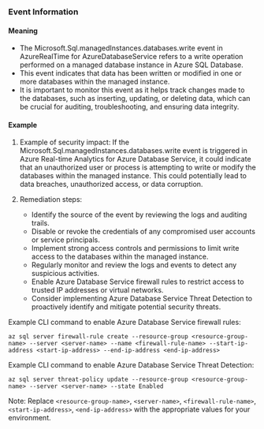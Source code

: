 
### Event Information

#### Meaning

- The Microsoft.Sql.managedInstances.databases.write event in AzureRealTime for AzureDatabaseService refers to a write operation performed on a managed database instance in Azure SQL Database.
- This event indicates that data has been written or modified in one or more databases within the managed instance.
- It is important to monitor this event as it helps track changes made to the databases, such as inserting, updating, or deleting data, which can be crucial for auditing, troubleshooting, and ensuring data integrity.

#### Example

1. Example of security impact: If the Microsoft.Sql.managedInstances.databases.write event is triggered in Azure Real-time Analytics for Azure Database Service, it could indicate that an unauthorized user or process is attempting to write or modify the databases within the managed instance. This could potentially lead to data breaches, unauthorized access, or data corruption.

2. Remediation steps:
   - Identify the source of the event by reviewing the logs and auditing trails.
   - Disable or revoke the credentials of any compromised user accounts or service principals.
   - Implement strong access controls and permissions to limit write access to the databases within the managed instance.
   - Regularly monitor and review the logs and events to detect any suspicious activities.
   - Enable Azure Database Service firewall rules to restrict access to trusted IP addresses or virtual networks.
   - Consider implementing Azure Database Service Threat Detection to proactively identify and mitigate potential security threats.

Example CLI command to enable Azure Database Service firewall rules:
```
az sql server firewall-rule create --resource-group <resource-group-name> --server <server-name> --name <firewall-rule-name> --start-ip-address <start-ip-address> --end-ip-address <end-ip-address>
```

Example CLI command to enable Azure Database Service Threat Detection:
```
az sql server threat-policy update --resource-group <resource-group-name> --server <server-name> --state Enabled
```

Note: Replace `<resource-group-name>`, `<server-name>`, `<firewall-rule-name>`, `<start-ip-address>`, `<end-ip-address>` with the appropriate values for your environment.

